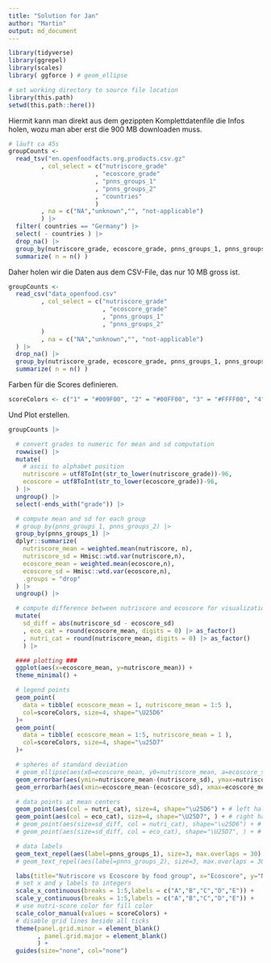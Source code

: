 ```yaml
---
title: "Solution for Jan"
author: "Martin"
output: md_document
---
```


```r
library(tidyverse)
library(ggrepel)
library(scales)
library( ggforce ) # geom_ellipse

# set working directory to source file location
library(this.path)
setwd(this.path::here())
```

Hiermit kann man direkt aus dem gezippten Komplettdatenfile die Infos holen,
wozu man aber erst die 900 MB downloaden muss.

```r
# läuft ca 45s
groupCounts <-
  read_tsv("en.openfoodfacts.org.products.csv.gz"
         , col_select = c("nutriscore_grade"
                        , "ecoscore_grade"
                        , "pnns_groups_1"
                        , "pnns_groups_2"
                        , "countries"
                        )
         , na = c("NA","unknown","", "not-applicable")
         ) |>
  filter( countries == "Germany") |>
  select( - countries ) |>
  drop_na() |>
  group_by(nutriscore_grade, ecoscore_grade, pnns_groups_1, pnns_groups_2) |>
  summarize( n = n() )
```

Daher holen wir die Daten aus dem CSV-File, das nur 10 MB gross ist.

```r
groupCounts <-
  read_csv("data_openfood.csv"
         , col_select = c("nutriscore_grade"
                          , "ecoscore_grade"
                          , "pnns_groups_1"
                          , "pnns_groups_2"
         )
         , na = c("NA","unknown","", "not-applicable")
  ) |>
  drop_na() |>
  group_by(nutriscore_grade, ecoscore_grade, pnns_groups_1, pnns_groups_2) |>
  summarize( n = n() )
```

Farben für die Scores definieren.
```r
scoreColors <- c("1" = "#009F00", "2" = "#00FF00", "3" = "#FFFF00", "4" = "#FFA500", "5" = "#FF0000")
```

Und Plot erstellen.
```r

groupCounts |>

  # convert grades to numeric for mean and sd computation
  rowwise() |>
  mutate(
    # ascii to alphabet position
    nutriscore = utf8ToInt(str_to_lower(nutriscore_grade))-96,
    ecoscore = utf8ToInt(str_to_lower(ecoscore_grade))-96,
  ) |>
  ungroup() |>
  select(-ends_with("grade")) |>

  # compute mean and sd for each group
  # group_by(pnns_groups_1, pnns_groups_2) |>
  group_by(pnns_groups_1) |>
  dplyr::summarize(
    nutriscore_mean = weighted.mean(nutriscore, n),
    nutriscore_sd = Hmisc::wtd.var(nutriscore,n),
    ecoscore_mean = weighted.mean(ecoscore,n),
    ecoscore_sd = Hmisc::wtd.var(ecoscore,n),
    .groups = "drop"
  ) |>
  ungroup() |>

  # compute difference between nutriscore and ecoscore for visualization
  mutate(
    sd_diff = abs(nutriscore_sd - ecoscore_sd)
    , eco_cat = round(ecoscore_mean, digits = 0) |> as_factor()
    , nutri_cat = round(nutriscore_mean, digits = 0) |> as_factor()
    ) |>

  #### plotting ###
  ggplot(aes(x=ecoscore_mean, y=nutriscore_mean)) +
  theme_minimal() +

  # legend points
  geom_point(
    data = tibble( ecoscore_mean = 1, nutriscore_mean = 1:5 ),
    col=scoreColors, size=4, shape="\U25D6"
  )+
  geom_point(
    data = tibble( ecoscore_mean = 1:5, nutriscore_mean = 1 ),
    col=scoreColors, size=4, shape="\u25D7"
  )+

  # spheres of standard deviation
  # geom_ellipse(aes(x0=ecoscore_mean, y0=nutriscore_mean, a=ecoscore_sd, b=nutriscore_sd, angle=0), col="lightgray") +
  geom_errorbar(aes(ymin=nutriscore_mean-(nutriscore_sd), ymax=nutriscore_mean+(nutriscore_sd)), width=0.03, col="lightgray") +
  geom_errorbarh(aes(xmin=ecoscore_mean-(ecoscore_sd), xmax=ecoscore_mean+(ecoscore_sd)), height=0.03, col="lightgray") +

  # data points at mean centers
  geom_point(aes(col = nutri_cat), size=4, shape="\u25D6") + # left half circle
  geom_point(aes(col = eco_cat), size=4, shape="\U25D7", ) + # right half circle
  # geom_point(aes(size=sd_diff, col = nutri_cat), shape="\u25D6") + # left half circle
  # geom_point(aes(size=sd_diff, col = eco_cat), shape="\U25D7", ) + # right half circle

  # data labels
  geom_text_repel(aes(label=pnns_groups_1), size=3, max.overlaps = 30) +
  # geom_text_repel(aes(label=pnns_groups_2), size=3, max.overlaps = 30) +

  labs(title="Nutriscore vs Ecoscore by food group", x="Ecoscore", y="Nutriscore") +
  # set x and y labels to integers
  scale_x_continuous(breaks = 1:5,labels = c("A","B","C","D","E")) +
  scale_y_continuous(breaks = 1:5,labels = c("A","B","C","D","E")) +
  # use nutri-score color for fill color
  scale_color_manual(values = scoreColors) +
  # disable grid lines beside all ticks
  theme(panel.grid.minor = element_blank()
        , panel.grid.major = element_blank()
        ) +
  guides(size="none", col="none")

```
